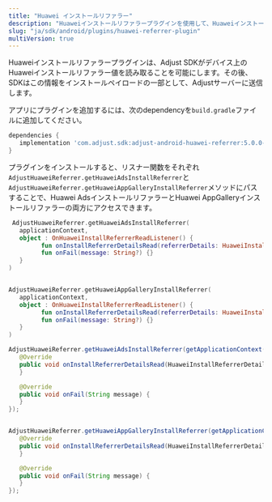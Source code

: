 ```yaml
---
title: "Huawei インストールリファラー"
description: "Huaweiインストールリファラープラグインを使用して、Huaweiインストールリファラーの情報をAdjustに送信します。"
slug: "ja/sdk/android/plugins/huawei-referrer-plugin"
multiVersion: true
---
```


Huaweiインストールリファラープラグインは、Adjust SDKがデバイス上のHuaweiインストールリファラー値を読み取ることを可能にします。その後、SDKはこの情報をインストールペイロードの一部として、Adjustサーバーに送信します。

アプリにプラグインを追加するには、次のdependencyを`build.gradle`ファイルに追加してください。

<CodeBlock title="build.gradle">

```groovy
dependencies {
   implementation 'com.adjust.sdk:adjust-android-huawei-referrer:5.0.0-SNAPSHOT'
}
```

</CodeBlock>

プラグインをインストールすると、リスナー関数をそれぞれ`AdjustHuaweiReferrer.getHuaweiAdsInstallReferrer`と`AdjustHuaweiReferrer.getHuaweiAppGalleryInstallReferrer`メソッドにパスすることで、Huawei AdsインストールリファラーとHuawei AppGalleryインストールリファラーの両方にアクセスできます。

<Tabs>
<Tab title="Kotlin">

```kotlin
 AdjustHuaweiReferrer.getHuaweiAdsInstallReferrer(
   applicationContext,
   object : OnHuaweiInstallReferrerReadListener() {
         fun onInstallReferrerDetailsRead(referrerDetails: HuaweiInstallReferrerDetails?) {}
         fun onFail(message: String?) {}
   }
)


AdjustHuaweiReferrer.getHuaweiAppGalleryInstallReferrer(
   applicationContext,
   object : OnHuaweiInstallReferrerReadListener() {
         fun onInstallReferrerDetailsRead(referrerDetails: HuaweiInstallReferrerDetails?) {}
         fun onFail(message: String?) {}
   }
)
```

</Tab>
<Tab title="Java">

```java
AdjustHuaweiReferrer.getHuaweiAdsInstallReferrer(getApplicationContext(), new OnHuaweiInstallReferrerReadListener() {
   @Override
   public void onInstallReferrerDetailsRead(HuaweiInstallReferrerDetails referrerDetails) {
   }

   @Override
   public void onFail(String message) {
   }
});


AdjustHuaweiReferrer.getHuaweiAppGalleryInstallReferrer(getApplicationContext(), new OnHuaweiInstallReferrerReadListener() {
   @Override
   public void onInstallReferrerDetailsRead(HuaweiInstallReferrerDetails referrerDetails) {
   }

   @Override
   public void onFail(String message) {
   }
});

```

</Tab>
</Tabs>
